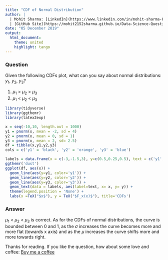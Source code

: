 ```yaml
---
title: "CDF of Normal Distribution"
author: |
  | Mohit Sharma: [LinkedIn](https://www.linkedin.com/in/mohit-sharma-82030487/), [Twitter](https://twitter.com/mohitsh48631107)
  | [GitHub Site](https://mohit2152sharma.github.io/Data-Science-Question-A-Day/), [Repository](https://github.com/mohit2152sharma/Data-Science-Question-A-Day)
date: "05 December 2019"
output: 
  html_document:
    theme: united
    highlight: tango
---
```


### Question

Given the following CDFs plot, what can you say about normal distributions: $y_1$, $y_2$, $y_3$?

  1. $\mu_1$ > $\mu_2$ > $\mu_3$
  2. $\mu_1$ < $\mu_2$ < $\mu_3$

```r
library(tidyverse)
library(ggthemr)
library(latex2exp)

x = seq(-10,10, length.out = 1000)
y1 = pnorm(x, mean = -2, sd = 4)
y2 = pnorm(x, mean = 0, sd = 1)
y3 = pnorm(x, mean = 2, sd= 2.5)
df = tibble(x,y1,y2,y3)
cols = c('y1' = 'black', 'y2' = 'orange', 'y3' = 'blue')

labels = data.frame(x = c(-3,-1.5,3), y=c(0.5,0.25,0.5), text = c('y1', 'y2', 'y3'))
ggthemr('dust')
ggplot(df, aes(x)) +
  geom_line(aes(y=y1, color='y1')) +
  geom_line(aes(y=y2, color='y2')) +
  geom_line(aes(y=y3, color='y3')) +
  geom_text(data = labels, aes(label=text, x= x, y= y)) +
  theme(legend.position = 'None') + 
  labs(x =TeX("$x$"), y = TeX("$F_x(x)$"), title='CDFs')

```

### Answer
$\mu_1$ < $\mu_2$ < $\mu_3$ is correct. 
As for the CDFs of normal distributions, the curve is bounded between 0 and 1, as the $\sigma$ increases the curve becomes more and more flat (towards x axis) and as the $\mu$ increases the curve shifts more and more towards right. 

Thanks for reading. If you like the question, how about some love and coffee: <a href='https://www.buymeacoffee.com/NgFs2zX'>Buy me a coffee</a>
